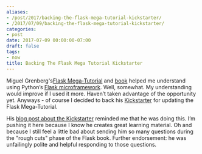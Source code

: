 ```yaml
---
aliases:
- /post/2017/backing-the-flask-mega-tutorial-kickstarter/
- /2017/07/09/backing-the-flask-mega-tutorial-kickstarter/
categories:
- post
date: 2017-07-09 00:00:00-07:00
draft: false
tags:
- now
title: Backing The Flask Mega Tutorial Kickstarter
---
```


[Flask Mega-Tutorial]: https://blog.miguelgrinberg.com/post/the-flask-mega-tutorial-part-i-hello-world
[book]: https://flaskbook.com/
[Flask microframework]: http://flask.pocoo.org/
[Kickstarter]: https://www.kickstarter.com/projects/1124925856/the-new-and-improved-flask-mega-tutorial/

Miguel Grenberg's[Flask Mega-Tutorial][] and [book][] helped me understand using
Python’s [Flask microframework][]. Well, somewhat. My understanding would
improve if I used it more. Haven’t taken advantage of the opportunity yet.
Anyways - of course I decided to back his [Kickstarter][] for updating the Flask
Mega-Tutorial.

[blog post about the Kickstarter]: https://blog.miguelgrinberg.com/post/the-flask-mega-tutorial-kickstarter

His [blog post about the Kickstarter][] reminded me that he was doing this. I’m
pushing it here because I know he creates great learning material. Oh and
because I still feel a little bad about sending him so many questions during the
"rough cuts" phase of the Flask book. Further endorsement: he was unfailingly
polite and helpful responding to those questions.
